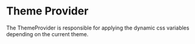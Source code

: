 
# Theme Provider

The ThemeProvider is responsible for applying the dynamic css variables depending on the current theme.
